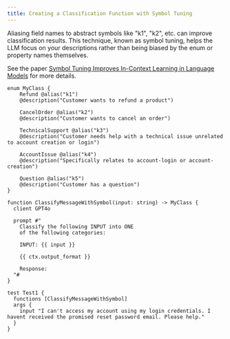```yaml
---
title: Creating a Classification Function with Symbol Tuning
---
```


Aliasing field names to abstract symbols like "k1", "k2", etc. can improve classification results. This technique, known as symbol tuning, helps the LLM focus on your descriptions rather than being biased by the enum or property names themselves.

See the paper [Symbol Tuning Improves In-Context Learning in Language Models](https://arxiv.org/abs/2305.08298) for more details.

```baml
enum MyClass {
    Refund @alias("k1")
    @description("Customer wants to refund a product")

    CancelOrder @alias("k2")
    @description("Customer wants to cancel an order")

    TechnicalSupport @alias("k3")
    @description("Customer needs help with a technical issue unrelated to account creation or login")

    AccountIssue @alias("k4")
    @description("Specifically relates to account-login or account-creation")

    Question @alias("k5")
    @description("Customer has a question")
}

function ClassifyMessageWithSymbol(input: string) -> MyClass {
  client GPT4o

  prompt #"
    Classify the following INPUT into ONE
    of the following categories:

    INPUT: {{ input }}

    {{ ctx.output_format }}

    Response:
  "#
}

test Test1 {
  functions [ClassifyMessageWithSymbol]
  args {
    input "I can't access my account using my login credentials. I havent received the promised reset password email. Please help."
  }
}
```